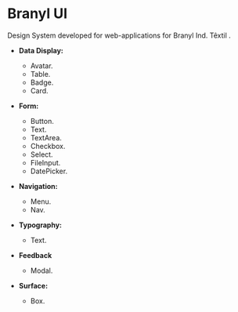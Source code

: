 
<Meta title="Home" />

# Branyl UI

Design System developed for web-applications for Branyl Ind. Têxtil .

- **Data Display:**

  - Avatar.
  - Table.
  - Badge.
  - Card.

- **Form:**

  - Button.
  - Text.
  - TextArea.
  - Checkbox.
  - Select.
  - FileInput.
  - DatePicker.

- **Navigation:**

  - Menu.
  - Nav.

- **Typography:**

  - Text.

- **Feedback**

  - Modal.

- **Surface:**
  - Box.
